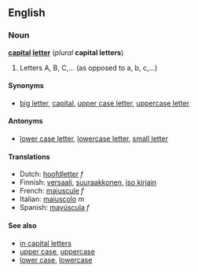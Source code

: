 == English ==
===Noun===
'''[[capital]] [[letter]]''' (''plural'' '''capital letters''')

# Letters A, B, C,... (as opposed to a, b, c,...)

====Synonyms====
*[[big letter]], [[capital]], [[upper case letter]], [[uppercase letter]]

====Antonyms====
*[[lower case letter]], [[lowercase letter]], [[small letter]]

====Translations====
*Dutch: [[hoofdletter]] ''f''
*Finnish: [[versaali]], [[suuraakkonen]], [[iso kirjain]]
*French: [[majuscule]] ''f''
*Italian: [[maiuscolo]] ''m''
*Spanish: [[mayúscula]] ''f''

====See also====
*[[in capital letters]]
*[[upper case]], [[uppercase]]
*[[lower case]], [[lowercase]]